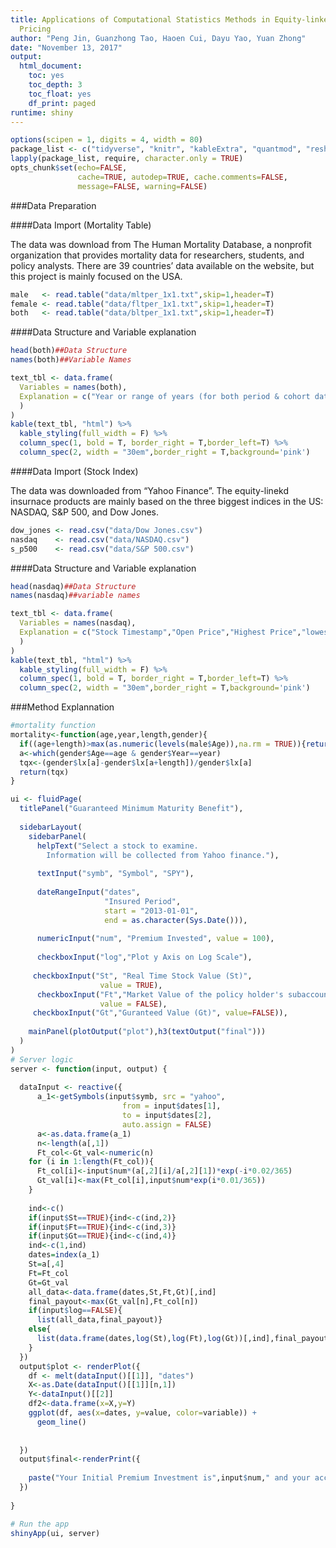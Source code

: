 ```yaml
---
title: Applications of Computational Statistics Methods in Equity-linked Insurance
  Pricing
author: "Peng Jin, Guanzhong Tao, Haoen Cui, Dayu Yao, Yuan Zhong"
date: "November 13, 2017"
output:
  html_document:
    toc: yes
    toc_depth: 3
    toc_float: yes
    df_print: paged
runtime: shiny
---
```


```r
options(scipen = 1, digits = 4, width = 80)
package_list <- c("tidyverse", "knitr", "kableExtra", "quantmod", "reshape2", "shiny")
lapply(package_list, require, character.only = TRUE)
opts_chunk$set(echo=FALSE,
               cache=TRUE, autodep=TRUE, cache.comments=FALSE,
               message=FALSE, warning=FALSE)
```

###Data Preparation 

####Data Import (Mortality Table)

The data was download from The Human Mortality Database, a nonprofit organization that provides mortality data for researchers, students, and policy analysts. There are 39 countries' data available on the website, but this project is mainly focused on the USA.

```r
male   <- read.table("data/mltper_1x1.txt",skip=1,header=T)
female <- read.table("data/fltper_1x1.txt",skip=1,header=T)
both   <- read.table("data/bltper_1x1.txt",skip=1,header=T)
```

####Data Structure and Variable explanation

```r
head(both)##Data Structure
names(both)##Variable Names 
```

```r
text_tbl <- data.frame(
  Variables = names(both),
  Explanation = c("Year or range of years (for both period & cohort data)","Age group for n-year interval from exact age x to just before exact age x+n, where n=1, 4, 5, or infinite(open age interval)","Central death rate between ages x and x+n","Probability of death between ages x and x+n","Average length of survival between ages x and x+n for persons dying in the interval","Number of survivors at exact age x, assuming l(0) = 100,000","Number of deaths between ages x and x+n","Number of person-years lived between ages x and x+n","Number of person-years remaining after exact age x","Life expectancy at exact age x (in years)"
  )
)
kable(text_tbl, "html") %>%
  kable_styling(full_width = F) %>%
  column_spec(1, bold = T, border_right = T,border_left=T) %>%
  column_spec(2, width = "30em",border_right = T,background='pink')
```

####Data Import (Stock Index)

The data was downloaded from "Yahoo Finance". The equity-linekd insurnace products are mainly based on the three biggest indices in the US: NASDAQ, S&P 500, and Dow Jones.

```r
dow_jones <- read.csv("data/Dow Jones.csv")
nasdaq    <- read.csv("data/NASDAQ.csv")
s_p500    <- read.csv("data/S&P 500.csv")
```

####Data Structure and Variable explanation
```r
head(nasdaq)##Data Structure
names(nasdaq)##variable names
```
```r
text_tbl <- data.frame(
  Variables = names(nasdaq),
  Explanation = c("Stock Timestamp","Open Price","Highest Price","lowest Price","Closing Price","Adjusted Closing Price","Trading Volume"
  )
)
kable(text_tbl, "html") %>%
  kable_styling(full_width = F) %>%
  column_spec(1, bold = T, border_right = T,border_left=T) %>%
  column_spec(2, width = "30em",border_right = T,background='pink')
```

###Method Explannation

```r
#mortality function
mortality<-function(age,year,length,gender){
  if((age+length)>max(as.numeric(levels(male$Age)),na.rm = TRUE)){return("invalid inputs")}
  a<-which(gender$Age==age & gender$Year==year)
  tqx<-(gender$lx[a]-gender$lx[a+length])/gender$lx[a]
  return(tqx)
}
```

```r
ui <- fluidPage(
  titlePanel("Guaranteed Minimum Maturity Benefit"),
  
  sidebarLayout(
    sidebarPanel(
      helpText("Select a stock to examine. 
        Information will be collected from Yahoo finance."),
      
      textInput("symb", "Symbol", "SPY"),
      
      dateRangeInput("dates", 
                     "Insured Period",
                     start = "2013-01-01", 
                     end = as.character(Sys.Date())),
      
      numericInput("num", "Premium Invested", value = 100),
      
      checkboxInput("log","Plot y Axis on Log Scale"),
      
     checkboxInput("St", "Real Time Stock Value (St)", 
                    value = TRUE),
      checkboxInput("Ft","Market Value of the policy holder's subaccounts (Ft)",
                    value = FALSE),
     checkboxInput("Gt","Guranteed Value (Gt)", value=FALSE)),
  
    mainPanel(plotOutput("plot"),h3(textOutput("final")))
  )
)
# Server logic
server <- function(input, output) {
  
  dataInput <- reactive({
      a_1<-getSymbols(input$symb, src = "yahoo",
                         from = input$dates[1],
                         to = input$dates[2],
                         auto.assign = FALSE)
      a<-as.data.frame(a_1)
      n<-length(a[,1])
      Ft_col<-Gt_val<-numeric(n)
    for (i in 1:length(Ft_col)){
      Ft_col[i]<-input$num*(a[,2][i]/a[,2][1])*exp(-i*0.02/365)
      Gt_val[i]<-max(Ft_col[i],input$num*exp(i*0.01/365))
    }
    
    ind<-c()
    if(input$St==TRUE){ind<-c(ind,2)}
    if(input$Ft==TRUE){ind<-c(ind,3)}
    if(input$Gt==TRUE){ind<-c(ind,4)}
    ind<-c(1,ind)
    dates=index(a_1)
    St=a[,4]
    Ft=Ft_col
    Gt=Gt_val
    all_data<-data.frame(dates,St,Ft,Gt)[,ind]
    final_payout<-max(Gt_val[n],Ft_col[n])
    if(input$log==FALSE){
      list(all_data,final_payout)}
    else{
      list(data.frame(dates,log(St),log(Ft),log(Gt))[,ind],final_payout)
    }
  })
  output$plot <- renderPlot({
    df <- melt(dataInput()[[1]], "dates")
    X<-as.Date(dataInput()[[1]][n,1])
    Y<-dataInput()[[2]]
    df2<-data.frame(x=X,y=Y)
    ggplot(df, aes(x=dates, y=value, color=variable)) + 
      geom_line()
      
     
  })
  output$final<-renderPrint({
    
    paste("Your Initial Premium Investment is",input$num," and your account balance will be",round(dataInput()[[2]],2),"after the designated period")
  })
  
}

# Run the app
shinyApp(ui, server)
```
